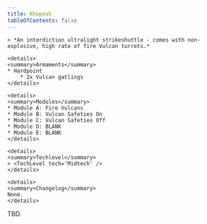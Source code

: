 ```yaml
---
title: Khopesh
tableOfContents: false
---
```


<Tabs>

  <TabItem label="Info" icon="information">

    > *An interdiction ultralight strikeshuttle - comes with non-explosive, high rate of fire Vulcan turrets.*

    <details>
    <summary>Armaments</summary>
    * Hardpoint
        * 2x Vulcan gatlings
    </details>

    <details>
    <summary>Modules</summary>
    * Module A: Fire Vulcans 
    * Module B: Vulcan Safeties On 
    * Module C: Vulcan Safeties Off 
    * Module D: BLANK 
    * Module E: BLANK
    </details>

    <details>
    <summary>Techlevel</summary>
    > <TechLevel tech='Midtech' />
    </details>

    <details>
    <summary>Changelog</summary>
    None.
    </details>

  </TabItem>

  <TabItem label="Guide" icon="open-book">
    TBD.
  </TabItem>

</Tabs>